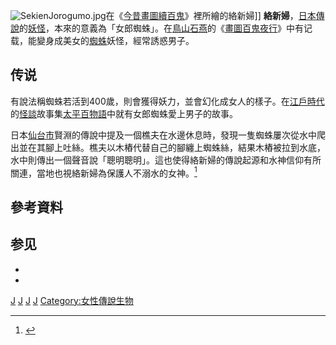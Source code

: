 {{For|名称相似的蜘蛛|棒络新妇}}

[[File:SekienJorogumo.jpg|right]]在《[[今昔畫圖續百鬼|今昔畫圖續百鬼]]》裡所繪的絡新婦]]
{{japanese|japanese=絡新婦|kana=じょろうぐも|romaji=Jorōgumo}}
'''絡新婦'''，[[日本|日本]][[傳說|傳說]]的[[日本妖怪列表|妖怪]]，本來的意義為「女郎蜘蛛」。在[[鳥山石燕|鳥山石燕]]的《[[畫圖百鬼夜行|畫圖百鬼夜行]]》中有记载，能變身成美女的[[蜘蛛|蜘蛛]]妖怪，經常誘惑男子。

== 传说 ==
有說法稱蜘蛛若活到400歲，則會獲得妖力，並會幻化成女人的樣子。在[[江戶時代|江戶時代]]的[[怪談_(日本)|怪談]]故事集[[百物語|太平百物語]]中就有女郎蜘蛛愛上男子的故事。

日本[[仙台市|仙台市]]賢淵的傳說中提及一個樵夫在水邊休息時，發現一隻蜘蛛屢次從水中爬出並在其腳上吐絲。樵夫以木樁代替自己的腳纏上蜘蛛絲，結果木樁被拉到水底，水中則傳出一個聲音說「聰明聰明」。這也使得絡新婦的傳說起源和水神信仰有所關連，當地也視絡新婦為保護人不溺水的女神。<ref>{{cite web|title=賢淵|url=http://tabidoki.jrnets.co.jp/e07/spot/17326.html|work=東日本エリア 観光スポット・イベント情報|deadurl=yes|archiveurl=https://web.archive.org/web/20081007091224/http://tabidoki.jrnets.co.jp/e07/spot/17326.html|archivedate=2008-10-07}}</ref>

== 參考資料 ==
{{reflist}}

== 参见 ==
*{{Cite book|title=《宛若梦幻-日本妖怪奇谭》|last=王新禧|publisher=陕西人民出版社|isbn=978-7-224-08529-7}}
*{{cite book|title=《幻獸事典》|author=草野巧}}

[[Category:神话传说中的蜘蛛|J]]
[[Category:岡山縣的妖怪|J]]
[[Category:宮城縣的妖怪|J]]
[[Category:靜岡縣的妖怪|J]]
[[Category:女性傳說生物|Category:女性傳說生物]]
{{Myth-stub}}